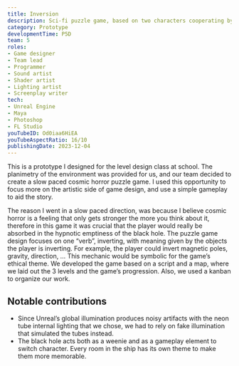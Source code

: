 ```yaml
---
title: Inversion
description: Sci-fi puzzle game, based on two characters cooperating by executing opposite actions.
category: Prototype
developmentTime: P5D
team: 5
roles:
- Game designer
- Team lead
- Programmer
- Sound artist
- Shader artist
- Lighting artist
- Screenplay writer
tech:
- Unreal Engine
- Maya
- Photoshop
- FL Studio
youTubeID: Od0iaa6HiEA
youTubeAspectRatio: 16/10
publishingDate: 2023-12-04
---
```


This is a prototype I designed for the level design class at school. The planimetry of the environment was provided for us, and our team decided to create a slow paced cosmic horror puzzle game. I used this opportunity to focus more on the artistic side of game design, and use a simple gameplay to aid the story.

The reason I went in a slow paced direction, was because I believe cosmic horror is a feeling that only gets stronger the more you think about it, therefore in this game it was crucial that the player would really be absorbed in the hypnotic emptiness of the black hole. The puzzle game design focuses on one “verb”, inverting, with meaning given by the objects the player is inverting. For example, the player could invert magnetic poles, gravity, direction, … This mechanic would be symbolic for the game’s ethical theme.
We developed the game based on a script and a map, where we laid out the 3 levels and the game’s progression. Also, we used a kanban to organize our work.

## Notable contributions

* Since Unreal’s global illumination produces noisy artifacts with the neon tube internal lighting that we chose, we had to rely on fake illumination that simulated the tubes instead.
* The black hole acts both as a weenie and as a gameplay element to switch character. Every room in the ship has its own theme to make them more memorable.
